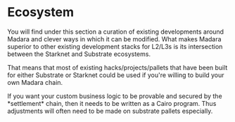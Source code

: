 
# Ecosystem

You will find under this section a curation of existing developments around Madara and clever ways in which it can be modified.
What makes Madara superior to other existing development stacks for L2/L3s is its intersection between the Starknet and Substrate ecosystems.

That means that most of existing hacks/projects/pallets that have been built for either Substrate or Starknet could be used if you're willing to build your own Madara chain.

<Callout type="warning" emoji="⚠️">
  If you want your custom business logic to be provable and secured by the *settlement* chain, then it needs to be written as a Cairo program.
  Thus adjustments will often need to be made on substrate pallets especially.
</Callout>
